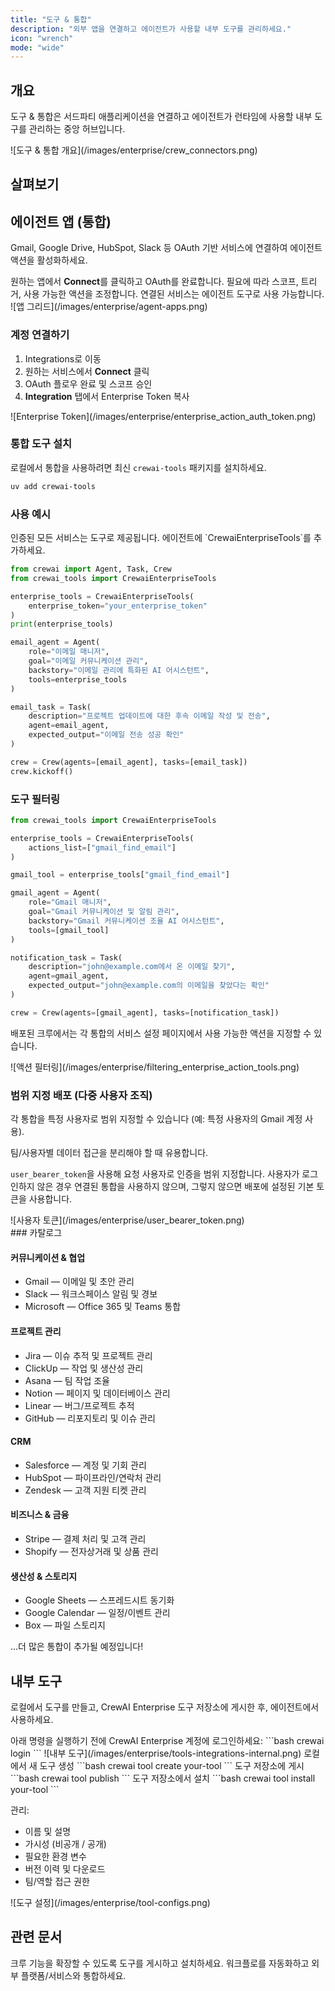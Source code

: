 ```yaml
---
title: "도구 & 통합"
description: "외부 앱을 연결하고 에이전트가 사용할 내부 도구를 관리하세요."
icon: "wrench"
mode: "wide"
---
```


## 개요

도구 & 통합은 서드파티 애플리케이션을 연결하고 에이전트가 런타임에 사용할 내부 도구를 관리하는 중앙 허브입니다.

<Frame>
  ![도구 & 통합 개요](/images/enterprise/crew_connectors.png)
</Frame>

## 살펴보기

<Tabs>
  <Tab title="통합" icon="plug">

  ## 에이전트 앱 (통합)

  Gmail, Google Drive, HubSpot, Slack 등 OAuth 기반 서비스에 연결하여 에이전트 액션을 활성화하세요.

  <Steps>
    <Step title="연결">
      원하는 앱에서 <b>Connect</b>를 클릭하고 OAuth를 완료합니다.
    </Step>
    <Step title="구성">
      필요에 따라 스코프, 트리거, 사용 가능한 액션을 조정합니다.
    </Step>
    <Step title="에이전트에서 사용">
      연결된 서비스는 에이전트 도구로 사용 가능합니다.
    </Step>
  </Steps>

  <Frame>
    ![앱 그리드](/images/enterprise/agent-apps.png)
  </Frame>

  ### 계정 연결하기

  1. <Link href="https://app.crewai.com/crewai_plus/connectors">Integrations</Link>로 이동
  2. 원하는 서비스에서 <b>Connect</b> 클릭
  3. OAuth 플로우 완료 및 스코프 승인
  4. <b>Integration</b> 탭에서 Enterprise Token 복사

  <Frame>
    ![Enterprise Token](/images/enterprise/enterprise_action_auth_token.png)
  </Frame>

  ### 통합 도구 설치

  로컬에서 통합을 사용하려면 최신 `crewai-tools` 패키지를 설치하세요.

  ```bash
  uv add crewai-tools
  ```

  ### 사용 예시

  <Tip>
    인증된 모든 서비스는 도구로 제공됩니다. 에이전트에 `CrewaiEnterpriseTools`를 추가하세요.
  </Tip>

  ```python
  from crewai import Agent, Task, Crew
  from crewai_tools import CrewaiEnterpriseTools

  enterprise_tools = CrewaiEnterpriseTools(
      enterprise_token="your_enterprise_token"
  )
  print(enterprise_tools)

  email_agent = Agent(
      role="이메일 매니저",
      goal="이메일 커뮤니케이션 관리",
      backstory="이메일 관리에 특화된 AI 어시스턴트",
      tools=enterprise_tools
  )

  email_task = Task(
      description="프로젝트 업데이트에 대한 후속 이메일 작성 및 전송",
      agent=email_agent,
      expected_output="이메일 전송 성공 확인"
  )

  crew = Crew(agents=[email_agent], tasks=[email_task])
  crew.kickoff()
  ```

  ### 도구 필터링

  ```python
  from crewai_tools import CrewaiEnterpriseTools

  enterprise_tools = CrewaiEnterpriseTools(
      actions_list=["gmail_find_email"]
  )

  gmail_tool = enterprise_tools["gmail_find_email"]

  gmail_agent = Agent(
      role="Gmail 매니저",
      goal="Gmail 커뮤니케이션 및 알림 관리",
      backstory="Gmail 커뮤니케이션 조율 AI 어시스턴트",
      tools=[gmail_tool]
  )

  notification_task = Task(
      description="john@example.com에서 온 이메일 찾기",
      agent=gmail_agent,
      expected_output="john@example.com의 이메일을 찾았다는 확인"
  )

  crew = Crew(agents=[gmail_agent], tasks=[notification_task])
  ```

  배포된 크루에서는 각 통합의 서비스 설정 페이지에서 사용 가능한 액션을 지정할 수 있습니다.

  <Frame>
    ![액션 필터링](/images/enterprise/filtering_enterprise_action_tools.png)
  </Frame>

  ### 범위 지정 배포 (다중 사용자 조직)

  각 통합을 특정 사용자로 범위 지정할 수 있습니다 (예: 특정 사용자의 Gmail 계정 사용).

  <Tip>
    팀/사용자별 데이터 접근을 분리해야 할 때 유용합니다.
  </Tip>

  `user_bearer_token`을 사용해 요청 사용자로 인증을 범위 지정합니다. 사용자가 로그인하지 않은 경우 연결된 통합을 사용하지 않으며, 그렇지 않으면 배포에 설정된 기본 토큰을 사용합니다.

  <Frame>
    ![사용자 토큰](/images/enterprise/user_bearer_token.png)
  </Frame>

  <div id="catalog"></div>
  ### 카탈로그

  #### 커뮤니케이션 & 협업
  - Gmail — 이메일 및 초안 관리
  - Slack — 워크스페이스 알림 및 경보
  - Microsoft — Office 365 및 Teams 통합

  #### 프로젝트 관리
  - Jira — 이슈 추적 및 프로젝트 관리
  - ClickUp — 작업 및 생산성 관리
  - Asana — 팀 작업 조율
  - Notion — 페이지 및 데이터베이스 관리
  - Linear — 버그/프로젝트 추적
  - GitHub — 리포지토리 및 이슈 관리

  #### CRM
  - Salesforce — 계정 및 기회 관리
  - HubSpot — 파이프라인/연락처 관리
  - Zendesk — 고객 지원 티켓 관리

  #### 비즈니스 & 금융
  - Stripe — 결제 처리 및 고객 관리
  - Shopify — 전자상거래 및 상품 관리

  #### 생산성 & 스토리지
  - Google Sheets — 스프레드시트 동기화
  - Google Calendar — 일정/이벤트 관리
  - Box — 파일 스토리지

  …더 많은 통합이 추가될 예정입니다!

  </Tab>
  <Tab title="내부 도구" icon="toolbox">

  ## 내부 도구

  로컬에서 도구를 만들고, CrewAI Enterprise 도구 저장소에 게시한 후, 에이전트에서 사용하세요.

  <Tip>
  아래 명령을 실행하기 전에 CrewAI Enterprise 계정에 로그인하세요:
    ```bash
    crewai login
    ```
  </Tip>

  <Frame>
    ![내부 도구](/images/enterprise/tools-integrations-internal.png)
  </Frame>

  <Steps>
    <Step title="생성">
      로컬에서 새 도구 생성
      ```bash
      crewai tool create your-tool
      ```
    </Step>
    <Step title="게시">
      도구 저장소에 게시
      ```bash
      crewai tool publish
      ```
    </Step>
    <Step title="설치">
      도구 저장소에서 설치
      ```bash
      crewai tool install your-tool
      ```
    </Step>
  </Steps>

  관리:

  - 이름 및 설명
  - 가시성 (비공개 / 공개)
  - 필요한 환경 변수
  - 버전 이력 및 다운로드
  - 팀/역할 접근 권한

  <Frame>
    ![도구 설정](/images/enterprise/tool-configs.png)
  </Frame>

  </Tab>
</Tabs>

## 관련 문서

<CardGroup cols={2}>
  <Card title="도구 저장소" href="/ko/enterprise/features/tool-repository" icon="toolbox">
    크루 기능을 확장할 수 있도록 도구를 게시하고 설치하세요.
  </Card>
  <Card title="Webhook 자동화" href="/ko/enterprise/guides/webhook-automation" icon="bolt">
    워크플로를 자동화하고 외부 플랫폼/서비스와 통합하세요.
  </Card>
</CardGroup>


